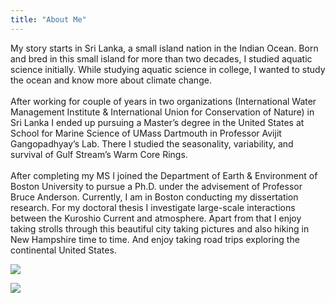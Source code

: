 ```yaml
---
title: "About Me"
---
```


My story starts in Sri Lanka, a small island nation in the Indian Ocean. Born and bred in this small island for more than two decades, I studied aquatic science initially. While studying aquatic science in college, I wanted to study the ocean and know more about climate change.\
\
After working for couple of years in two organizations (International Water Management Institute & International Union for Conservation of Nature) in Sri Lanka I ended up pursuing a Master's degree in the United States at School for Marine Science of UMass Dartmouth in Professor Avijit Gangopadhyay's Lab. There I studied the seasonality, variability, and survival of Gulf Stream's Warm Core Rings.\
\
After completing my MS I joined the Department of Earth & Environment of Boston University to pursue a Ph.D. under the advisement of Professor Bruce Anderson. Currently, I am in Boston conducting my dissertation research. For my doctoral thesis I investigate large-scale interactions between the Kuroshio Current and atmosphere. Apart from that I enjoy taking strolls through this beautiful city taking pictures and also hiking in New Hampshire time to time. And enjoy taking road trips exploring the continental United States.\

![](mountains.JPG)

![](bridge.jpg)
